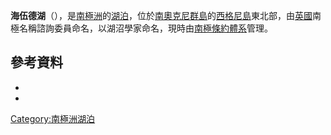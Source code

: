 {{coord|60|41|S|45|37|W|source:GNIS|display=title}}

'''海伍德湖'''（{{lang-en|Heywood Lake}}），是[[南極洲|南極洲]]的[[湖泊|湖泊]]，位於[[南奧克尼群島|南奧克尼群島]]的[[西格尼島|西格尼島]]東北部，由[[英國|英國]]南極名稱諮詢委員命名，以湖沼學家命名，現時由[[南極條約體系|南極條約體系]]管理。

==參考資料==
*{{cite gnis | type = antarid | id = 6754| name = Heywood Lake | accessdate = 2012-06-16}}
*{{usgs-gazetteer|id=6754}}

{{Antarctica-geo-stub}}
[[Category:南極洲湖泊|Category:南極洲湖泊]]